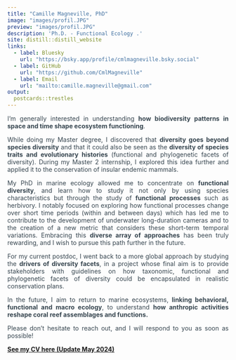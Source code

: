 ```yaml
---
title: "Camille Magneville, PhD"
image: "images/profil.JPG"
preview: "images/profil.JPG"
description: 'Ph.D. - Functional Ecology .'
site: distill::distill_website
links:
  - label: Bluesky
    url: "https://bsky.app/profile/cmlmagneville.bsky.social"
  - label: GitHub
    url: "https://github.com/CmlMagneville"
  - label: Email
    url: "mailto:camille.magneville@gmail.com"
output:
  postcards::trestles
---
```


<style>
body {
text-align: justify ;
color: #36454F}
</style>

I’m generally interested in understanding **how biodiversity patterns in space and time shape ecosystem functioning**.  

While doing my Master degree, I discovered that **diversity goes beyond species diversity** and that it could also be seen as the **diversity of species traits and evolutionary histories** (functional and phylogenetic facets of diversity). During my Master 2 internship, I explored this idea further and applied it to the conservation of insular endemic mammals. 

My PhD in marine ecology allowed me to concentrate on **functional diversity**, and learn how to study it not only by using species characteristics but through the study of **functional processes** such as herbivory. I notably focused on exploring how functional processes change over short time periods (within and between days) which has led me to contribute to the development of underwater long-duration cameras and to the creation of a new metric that considers these short-term temporal variations. Embracing this **diverse array of approaches** has been truly rewarding, and I wish to pursue this path further in the future. 

For my current postdoc, I went back to a more global approach by studying the **drivers of diversity facets**, in a project whose final aim is to provide stakeholders with guidelines on how taxonomic, functional and phylogenetic facets of diversity could be encapsulated in realistic conservation plans. 

In the future, I aim to return to marine ecosystems, **linking behavioral, functional and macro ecology**, to understand **how anthropic activities reshape coral reef assemblages and functions.**

Please don’t hesitate to reach out, and I will respond to you as soon as possible!

[**See my CV here (Update May 2024)**](pdfs/resume.pdf) 

